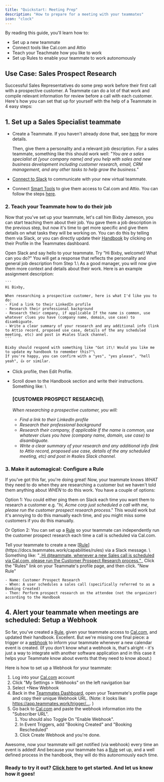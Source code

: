 ```yaml
---
title: "Quickstart: Meeting Prep"
description: "How to prepare for a meeting with your teammates"
icon: "clock"
---
```


By reading this guide, you'll learn how to:

- Set up a new teammate
- Connect tools like Cal.com and Attio
- Teach your Teachmate how you like to work
- Set up Rules to enable your teammate to work autonomously

## Use Case: Sales Prospect Research

Successful Sales Representatives do some prep work before their first call with a prospective customer. A Teammate can do a lot of that work and compile relevant information for review before a call with each customer. Here's how you can set that up for yourself with the help of a Teammate in 4 easy steps:

## 1. Set up a Sales Specialist teammate

- Create a Teammate. If you haven't already done that, see [<u>here</u>](https://docs.teammates.work/getting-started) for more details.

  Then, give them a personality and a relevant job description. For a sales teammate, something like this should work well: "_You are a sales specialist at [your company name] and you help with sales and new business development including customer research, email, CRM management, and any other tasks to help grow the business."_
- [<u>Connect to Slack</u>](https://docs.teammates.work/collaboration/slack) to communicate with your new virtual teammate.
- Connect [<u>Smart Tools</u>](https://docs.teammates.work/capabilities/smart-tools) to give them access to Cal.com and Attio. You can follow the steps [<u>here</u>](https://docs.teammates.work/capabilities/smart-tools#adding-a-smart-tool).  

### 2. Teach your Teammate how to do their job

Now that you've set up your teammate, let's call him Bixby Jameson, you can start teaching them about their job. You gave them a job description in the previous step, but now it's time to get more specific and give them details on what tasks they will be working on. You can do this by telling them via Slack, or you can directly update their [<u>Handbook</u>](https://docs.teammates.work/capabilities/handbook) by clicking on their Profile in the Teammates dashboard.

<Tabs>
  <Tab title="Slack">
    Open Slack and say hello to your teammate. Try "Hi Bixby, welcome\! What can you do?" You will get a response that reflects the personality and general job description from Step 1.\
    As a good manager, you will now give them more context and details about their work. Here is an example assignment description:

    ```
    Hi Bixby, 
    
    When researching a prospective customer, here is what I'd like you to do:
    - Find a link to their LinkedIn profile
    - Research their professional background
    - Research their company, if applicable If the name is common, use whatever clues you have (company name, domain, use case) to disambiguate.
    - Write a clear summary of your research and any additional info (link to Attio record, proposed use case, details of the any scheduled meeting, etc) and post in #sales Slack channel.
    ```

    Bixby should respond with something like "Got it\! Would you like me to update my handbook to remember this?"\
    If you're happy, you can confirm with a "yes", "yes please", "hell yeah", 👍 or similar.
  </Tab>
  <Tab title="Dashboard">
    
  </Tab>
</Tabs>

- Click profile, then Edit Profile. 
- Scroll down to the Handbook section and write their instructions. Something like: \\

  ### [CUSTOMER PROSPECT RESEARCH]\\

  _When researching a prospective customer, you will:_
  - _Find a link to their LinkedIn profile_
  - _Research their professional background_
  - _Research their company, if applicable If the name is common, use whatever clues you have (company name, domain, use case) to disambiguate._
  - _Write a clear summary of your research and any additional info (link to Attio record, proposed use case, details of the any scheduled meeting, etc) and post in #sales Slack channel._

### 3. Make it automagical: Configure a Rule

If you've got this far, you're doing great\! Now, your teammate knows _WHAT_ they need to do when they are researching a customer but we haven't told them anything about _WHEN_ to do this work. You have a couple of options: 

Option 1: You could either ping them on Slack each time you want them to research a customer e.g. "_hi, Acme corp just scheduled a call with me, please run the customer prospect research process_." This would work but it's annoying to do this manually each time, and you might miss some customers if you do this manually. 

Or Option 2: You can set up a [<u>Rule</u>](https://docs.teammates.work/capabilities/rules) so your teammate can independently run the customer prospect research each time a call is scheduled via Cal.com.

<Tabs>
  <Tab title="Slack">
    Tell your teammate to create a new [<u>Rule</u>](https://docs.teammates.work/capabilities/rules) via a Slack message. \
    Something like: "_<u>Hi @teammate, whenever a new Sales call is scheduled via Cal.com, please run the Customer Prospect Research process."</u>_
  </Tab>
  <Tab title="Dashboard">
    Click the "Rules" link on your Teammate's profile page, and then click. "New Rule"

    - Name: Customer Prospect Research 
    - When: A user schedules a sales call (specifically referred to as a Booking Created)
    - Then: Perform prospect research on the attendee (not the organizer) according to the Handbook
  </Tab>
</Tabs>

## 4. Alert your teammate when meetings are scheduled: Setup a Webhook

So far, you've created a [<u>Rule</u>](https://docs.teammates.work/capabilities/rules), given your teammate access to [Cal.com](http://Cal.com), and updated their handbook. Excellent. But we're missing one final piece: a trigger or a [<u>webhook</u>](https://docs.teammates.work/collaboration/communication#webhooks) to inform your teammate whenever a new calendar event is created. (If you don't know what a webhook is, that's alright - it's just a way to integrate with another software application and in this case it helps your Teammate know about events that they need to know about.) 

Here is how to set up a Webhook for your teammate:

1. Log into your [Cal.com](http://Cal.com) account
2. Click "My Settings \> Webhooks" on the left navigation bar
3. Select \+New Webhook 
4. Back in the [<u>Teammates Dashboard</u>](https://app.teammates.work), open your Teammate's profile page and copy their unique Webhook URL. (Note: it looks like: https://app.teammates.work/trigger/…. )
5. Go back to [Cal.com](http://Cal.com) and paste the webhook information into the "Subscriber URL".
   1. You should also Toggle On "Enable Webhook".
   2. In Event Triggers, add "Booking Created" and "Booking Rescheduled"
   3. Click Create Webhook and you're done. 

Awesome, now your teammate will get notified (via webhook) every time an event is added\! And because your teammate has a [<u>Rule</u>](https://docs.teammates.work/capabilities/rules) set up, and a well defined process in the handbook, they will do this autonomously each time. 

### Ready to try it out? [<u>Click here</u>](https://app.teammates.work/teammates/welcome) to get started. And let us know how it goes\!